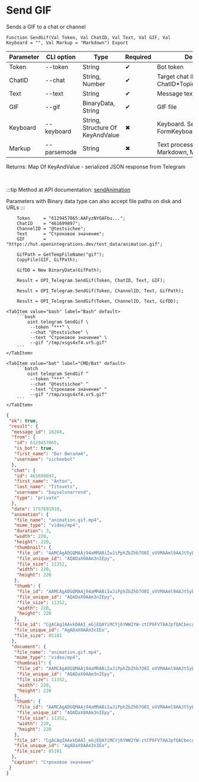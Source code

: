 ﻿---
sidebar_position: 6
description: Send GIF and other functions to work with Telegram in the Open Integration Package, a free open-source integration library for 1C:Enterprise 8, OneScript and CLI
keywords: [1C, 1С, 1С:Enterprise, 1С:Enterprise 8.3, API, Integration, Services, Exchange, OneScript, CLI, Telegram]
---


# Send GIF
 Sends a GIF to a chat or channel



`Function SendGif(Val Token, Val ChatID, Val Text, Val GIF, Val Keyboard = "", Val Markup = "Markdown") Export`

  | Parameter | CLI option | Type | Required | Description |
  |-|-|-|-|-|
  | Token | --token | String | &#x2714; | Bot token |
  | ChatID | --chat | String, Number | &#x2714; | Target chat ID or ChatID*TopicID |
  | Text | --text | String | &#x2714; | Message text |
  | GIF | --gif | BinaryData, String | &#x2714; | GIF file |
  | Keyboard | --keyboard | String, Structure Of KeyAndValue | &#x2716; | Keyboard. See FormKeyboardFromButtonArray |
  | Markup | --parsemode | String | &#x2716; | Text processing type (HTML, Markdown, MarkdownV2) |

  
  Returns:  Map Of KeyAndValue - serialized JSON response from Telegram

<br/>

:::tip
Method at API documentation: [sendAnimation](https://core.telegram.org/bots/api#sendanimation)

Parameters with Binary data type can also accept file paths on disk and URLs
:::
<br/>



```bsl title="1C:Enterprise/OneScript code example"
    Token     = "6129457865:AAFyzNYOAFbu...";
    ChatID    = "461699897";
    ChannelID = "@testsichee";
    Text      = "Строковое значение";
    GIF       = "https://hut.openintegrations.dev/test_data/animation.gif";

    GifPath = GetTempFileName("gif");
    CopyFile(GIF, GifPath);

    GifDD = New BinaryData(GifPath);

    Result = OPI_Telegram.SendGif(Token, ChatID, Text, GIF);

    Result = OPI_Telegram.SendGif(Token, ChannelID, Text, GifPath);

    Result = OPI_Telegram.SendGif(Token, ChannelID, Text, GifDD);
```
 

 <Tabs>
  
    <TabItem value="bash" label="Bash" default>
        ```bash
            oint telegram SendGif \
             --token "***" \
             --chat "@testsichee" \
             --text "Строковое значение" \
             --gif "/tmp/xsgs4xf4.vr5.gif"
        ```
    </TabItem>
  
    <TabItem value="bat" label="CMD/Bat" default>
        ```batch
            oint telegram SendGif ^
             --token "***" ^
             --chat "@testsichee" ^
             --text "Строковое значение" ^
             --gif "/tmp/xsgs4xf4.vr5.gif"
        ```
    </TabItem>
</Tabs>


```json title="Result"
{
 "ok": true,
 "result": {
  "message_id": 16248,
  "from": {
   "id": 6129457865,
   "is_bot": true,
   "first_name": "Бот Виталий",
   "username": "sicheebot"
  },
  "chat": {
   "id": 461699897,
   "first_name": "Anton",
   "last_name": "Titovets",
   "username": "bayselonarrend",
   "type": "private"
  },
  "date": 1757691910,
  "animation": {
   "file_name": "animation.gif.mp4",
   "mime_type": "video/mp4",
   "duration": 3,
   "width": 220,
   "height": 220,
   "thumbnail": {
    "file_id": "AAMCAgADGQMAAj94aMRABiIwJiPphZbZhb7O0I_oVVMAAml9AAJt5yBK4HPEE2HOLpEBAAdtAAM2BA",
    "file_unique_id": "AQADaX0AAm3nIEpy",
    "file_size": 11352,
    "width": 220,
    "height": 220
   },
   "thumb": {
    "file_id": "AAMCAgADGQMAAj94aMRABiIwJiPphZbZhb7O0I_oVVMAAml9AAJt5yBK4HPEE2HOLpEBAAdtAAM2BA",
    "file_unique_id": "AQADaX0AAm3nIEpy",
    "file_size": 11352,
    "width": 220,
    "height": 220
   },
   "file_id": "CgACAgIAAxkDAAI_eGjEQAYiMCYj6YWW2YW-ztCP6FVTAAJpfQACbecgSuBzxBNhzi6RNgQ",
   "file_unique_id": "AgADaX0AAm3nIEo",
   "file_size": 85181
  },
  "document": {
   "file_name": "animation.gif.mp4",
   "mime_type": "video/mp4",
   "thumbnail": {
    "file_id": "AAMCAgADGQMAAj94aMRABiIwJiPphZbZhb7O0I_oVVMAAml9AAJt5yBK4HPEE2HOLpEBAAdtAAM2BA",
    "file_unique_id": "AQADaX0AAm3nIEpy",
    "file_size": 11352,
    "width": 220,
    "height": 220
   },
   "thumb": {
    "file_id": "AAMCAgADGQMAAj94aMRABiIwJiPphZbZhb7O0I_oVVMAAml9AAJt5yBK4HPEE2HOLpEBAAdtAAM2BA",
    "file_unique_id": "AQADaX0AAm3nIEpy",
    "file_size": 11352,
    "width": 220,
    "height": 220
   },
   "file_id": "CgACAgIAAxkDAAI_eGjEQAYiMCYj6YWW2YW-ztCP6FVTAAJpfQACbecgSuBzxBNhzi6RNgQ",
   "file_unique_id": "AgADaX0AAm3nIEo",
   "file_size": 85181
  },
  "caption": "Строковое значение"
 }
}
```
